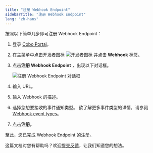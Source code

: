```yaml
---
title: "注册 Webhook Endpoint"
sidebarTitle: "注册 Webhook Endpoint"
lang: "zh-hans"
---
```


按照以下简单几步即可注册 Webhook Endpoint：

1. 登录 [Cobo Portal](https://portal.cobo.com/login)。
2. 在主菜单中点击开发者图标 <img src="/cn/images/common/icon_developer.svg" className="icon" alt="开发者图标" /> 并点击 **Webhook** 标签。
3. 点击**注册 Webhook Endpoint** ，出现以下对话框。

    <img src="/cn/images/developer-console/register_webhook_endpoint.png" className="screenshot_modal" alt="注册 Webhook Endpoint 对话框" />

4. 输入 URL。
5. 输入 Webhook 的描述。
6. 选择您想要接收的事件通知类型。
    <Note>欲了解更多事件类型的详情，请参阅 [Webhook event types](https://www.cobo.com/developers/v2/guides/webhooks-callbacks/webhook-event-type#webhook-event-types)。</Note>
7. 点击**注册**。

至此，您已完成 Webhook Endpoint 的注册。

<Tip>这篇文档对您有帮助吗？欢迎[提交反馈](https://forms.zohopublic.com/cobo/form/DocumentFeedbackForm/formperma/QvLOhxJv1_JMsJ-1dleZ8Itb_7rzN-LtgvsDdxosoVI?referrername=manuals)，让我们知道您的想法。</Tip>
